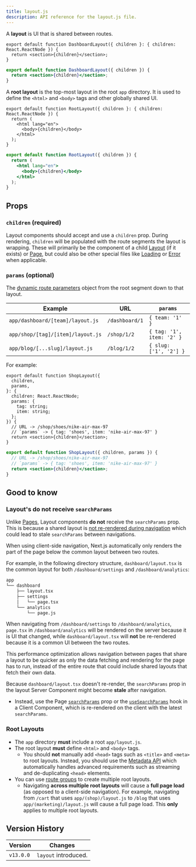 ```yaml
---
title: layout.js
description: API reference for the layout.js file.
---
```


A **layout** is UI that is shared between routes.

```tsx title="app/dashboard/layout.tsx" switcher
export default function DashboardLayout({ children }: { children: React.ReactNode }) {
  return <section>{children}</section>;
}
```

```jsx title="app/dashboard/layout.js" switcher
export default function DashboardLayout({ children }) {
  return <section>{children}</section>;
}
```

A **root layout** is the top-most layout in the root `app` directory. It is used to define the `<html>` and `<body>` tags and other globally shared UI.

```tsx title="app/layout.tsx" switcher
export default function RootLayout({ children }: { children: React.ReactNode }) {
  return (
    <html lang="en">
      <body>{children}</body>
    </html>
  );
}
```

```jsx title="app/layout.js" switcher
export default function RootLayout({ children }) {
  return (
    <html lang="en">
      <body>{children}</body>
    </html>
  );
}
```

## Props

### `children` (required)

Layout components should accept and use a `children` prop. During rendering, `children` will be populated with the route segments the layout is wrapping. These will primarily be the component of a child [Layout](/docs/app/building-your-application/routing/pages-and-layouts#pages) (if it exists) or [Page](/docs/app/building-your-application/routing/pages-and-layouts#pages), but could also be other special files like [Loading](/docs/app/building-your-application/routing/loading-ui-and-streaming) or [Error](/docs/app/building-your-application/routing/error-handling) when applicable.

### `params` (optional)

The [dynamic route parameters](/docs/app/building-your-application/routing/dynamic-routes) object from the root segment down to that layout.

| Example                           | URL            | `params`                  |
| --------------------------------- | -------------- | ------------------------- |
| `app/dashboard/[team]/layout.js`  | `/dashboard/1` | `{ team: '1' }`           |
| `app/shop/[tag]/[item]/layout.js` | `/shop/1/2`    | `{ tag: '1', item: '2' }` |
| `app/blog/[...slug]/layout.js`    | `/blog/1/2`    | `{ slug: ['1', '2'] }`    |

For example:

```tsx title="app/shop/[tag]/[item]/layout.tsx" switcher
export default function ShopLayout({
  children,
  params,
}: {
  children: React.ReactNode;
  params: {
    tag: string;
    item: string;
  };
}) {
  // URL -> /shop/shoes/nike-air-max-97
  // `params` -> { tag: 'shoes', item: 'nike-air-max-97' }
  return <section>{children}</section>;
}
```

```jsx title="app/shop/[tag]/[item]/layout.js" switcher
export default function ShopLayout({ children, params }) {
  // URL -> /shop/shoes/nike-air-max-97
  // `params` -> { tag: 'shoes', item: 'nike-air-max-97' }
  return <section>{children}</section>;
}
```

## Good to know

### Layout's do not receive `searchParams`

Unlike [Pages](/docs/app/api-reference/file-conventions/page), Layout components **do not** receive the `searchParams` prop. This is because a shared layout is [not re-rendered during navigation](/docs/app/building-your-application/routing#partial-rendering) which could lead to stale `searchParams` between navigations.

When using client-side navigation, Next.js automatically only renders the part of the page below the common layout between two routes.

For example, in the following directory structure, `dashboard/layout.tsx` is the common layout for both `/dashboard/settings` and `/dashboard/analytics`:

```txt highight={3} hideLineNumbers
app
└── dashboard
    ├── layout.tsx
    ├── settings
    │   └── page.tsx
    └── analytics
        └── page.js
```

When navigating from `/dashboard/settings` to `/dashboard/analytics`, `page.tsx` in `/dashboard/analytics` will be rendered on the server because it is UI that changed, while `dashboard/layout.tsx` will **not** be re-rendered because it is a common UI between the two routes.

This performance optimization allows navigation between pages that share a layout to be quicker as only the data fetching and rendering for the page has to run, instead of the entire route that could include shared layouts that fetch their own data.

Because `dashboard/layout.tsx` doesn't re-render, the `searchParams` prop in the layout Server Component might become **stale** after navigation.

- Instead, use the Page [`searchParams`](/docs/app/api-reference/file-conventions/page) prop or the [`useSearchParams`](/docs/app/api-reference/functions/use-params) hook in a Client Component, which is re-rendered on the client with the latest `searchParams`.

### Root Layouts

- The `app` directory **must** include a root `app/layout.js`.
- The root layout **must** define `<html>` and `<body>` tags.
  - You should **not** manually add `<head>` tags such as `<title>` and `<meta>` to root layouts. Instead, you should use the [Metadata API](/docs/app/api-reference/functions/generate-metadata) which automatically handles advanced requirements such as streaming and de-duplicating `<head>` elements.
- You can use [route groups](/docs/app/building-your-application/routing/route-groups) to create multiple root layouts.
  - Navigating **across multiple root layouts** will cause a **full page load** (as opposed to a client-side navigation). For example, navigating from `/cart` that uses `app/(shop)/layout.js` to `/blog` that uses `app/(marketing)/layout.js` will cause a full page load. This **only** applies to multiple root layouts.

## Version History

| Version   | Changes              |
| --------- | -------------------- |
| `v13.0.0` | `layout` introduced. |
